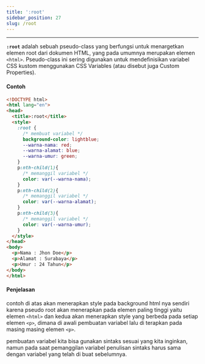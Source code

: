 ```yaml
---
title: ':root'
sidebar_position: 27
slug: /root
---
```


<hr />

**`:root`** adalah sebuah pseudo-class yang berfungsi untuk menargetkan elemen root dari dokumen HTML, yang pada umumnya merupakan elemen `<html>`. Pseudo-class ini sering digunakan untuk mendefinisikan variabel CSS kustom menggunakan CSS Variables (atau disebut juga Custom Properties).

#### Contoh

<Tabs>
<TabItem value="DEMO" label="DEMO" default>

<Codepen dataSlugHash="RwOadbw" title="pseudo class - root" />

</TabItem>

<TabItem value="COPY CODE" label="COPY CODE">

```html
<!DOCTYPE html>
<html lang="en">
<head>
  <title>:root</title>
  <style>
    :root {
      /* membuat variabel */
      background-color: lightblue;
      --warna-nama: red;
      --warna-alamat: blue;
      --warna-umur: green;
    }
    p:nth-child(1){
      /* memanggil variabel */
      color: var(--warna-nama);
    }
    p:nth-child(2){
      /* memanggil variabel */
      color: var(--warna-alamat);
    }
    p:nth-child(3){
      /* memanggil variabel */
      color: var(--warna-umur);
    }
  </style>
</head>
<body>
  <p>Nama : Jhon Doe</p>
  <p>Alamat : Surabaya</p>
  <p>Umur : 24 Tahun</p>
</body>
</html>
```

</TabItem>
</Tabs>

#### Penjelasan

contoh di atas akan menerapkan style pada background html nya sendiri karena pseudo root akan menerapkan pada elemen paling tinggi yaitu elemen `<html>` dan kedua akan menerapkan style yang berbeda pada setiap elemen `<p>`, dimana di awali pembuatan variabel lalu di terapkan pada masing masing elemen `<p>`. 

pembuatan variabel kita bisa gunakan sintaks sesuai yang kita inginkan, namun pada saat pemanggilan variabel penulisan sintaks harus sama dengan variabel yang telah di buat sebelumnya.
